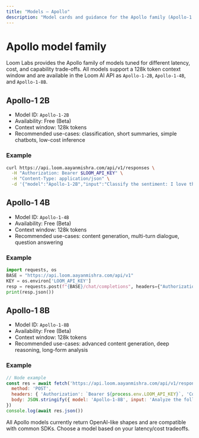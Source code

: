 ```yaml
---
title: "Models — Apollo"
description: "Model cards and guidance for the Apollo family (Apollo-1 2B / 4B / 8B)."
---
```


# Apollo model family

Loom Labs provides the Apollo family of models tuned for different latency, cost, and capability trade-offs. All models support a 128k token context window and are available in the Loom AI API as `Apollo-1-2B`, `Apollo-1-4B`, and `Apollo-1-8B`.

<CardGroup columns={3}>
  <Card title="Apollo-1 2B" subtitle="Model ID: Apollo-1-2B" description="Lightweight model for low-cost inference and simple tasks. 128k context." />
  <Card title="Apollo-1 4B" subtitle="Model ID: Apollo-1-4B" description="Balanced model for production use-cases. 128k context." />
  <Card title="Apollo-1 8B" subtitle="Model ID: Apollo-1-8B" description="High-capacity model for advanced tasks and deep reasoning. 128k context." />
</CardGroup>

## Apollo-1 2B

- Model ID: `Apollo-1-2B`
- Availability: Free (Beta)
- Context window: 128k tokens
- Recommended use-cases: classification, short summaries, simple chatbots, low-cost inference

### Example

```bash
curl https://api.loom.aayanmishra.com/api/v1/responses \
  -H "Authorization: Bearer $LOOM_API_KEY" \
  -H "Content-Type: application/json" \
  -d '{"model":"Apollo-1-2B","input":"Classify the sentiment: I love this product"}'
```

## Apollo-1 4B

- Model ID: `Apollo-1-4B`
- Availability: Free (Beta)
- Context window: 128k tokens
- Recommended use-cases: content generation, multi-turn dialogue, question answering

### Example

```python
import requests, os
BASE = "https://api.loom.aayanmishra.com/api/v1"
KEY = os.environ['LOOM_API_KEY']
resp = requests.post(f"{BASE}/chat/completions", headers={"Authorization": f"Bearer {KEY}", "Content-Type": "application/json"}, json={"model":"Apollo-1-4B","messages":[{"role":"user","content":"Explain quantum entanglement in simple terms."}]})
print(resp.json())
```

## Apollo-1 8B

- Model ID: `Apollo-1-8B`
- Availability: Free (Beta)
- Context window: 128k tokens
- Recommended use-cases: advanced content generation, deep reasoning, long-form analysis

### Example

```js
// Node example
const res = await fetch('https://api.loom.aayanmishra.com/api/v1/responses', {
  method: 'POST',
  headers: { 'Authorization': `Bearer ${process.env.LOOM_API_KEY}`, 'Content-Type': 'application/json' },
  body: JSON.stringify({ model: 'Apollo-1-8B', input: 'Analyze the following dataset...' })
})
console.log(await res.json())
```

<Note>All Apollo models currently return OpenAI-like shapes and are compatible with common SDKs. Choose a model based on your latency/cost tradeoffs.</Note>

